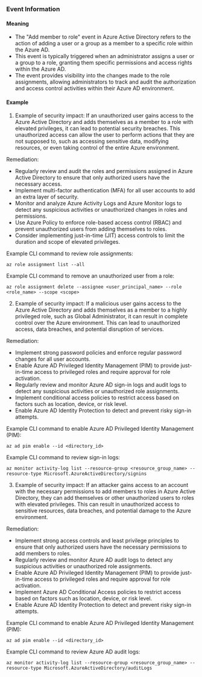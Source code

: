 
### Event Information

#### Meaning

- The "Add member to role" event in Azure Active Directory refers to the action of adding a user or a group as a member to a specific role within the Azure AD.
- This event is typically triggered when an administrator assigns a user or a group to a role, granting them specific permissions and access rights within the Azure AD.
- The event provides visibility into the changes made to the role assignments, allowing administrators to track and audit the authorization and access control activities within their Azure AD environment.

#### Example

1. Example of security impact: If an unauthorized user gains access to the Azure Active Directory and adds themselves as a member to a role with elevated privileges, it can lead to potential security breaches. This unauthorized access can allow the user to perform actions that they are not supposed to, such as accessing sensitive data, modifying resources, or even taking control of the entire Azure environment.

Remediation:
- Regularly review and audit the roles and permissions assigned in Azure Active Directory to ensure that only authorized users have the necessary access.
- Implement multi-factor authentication (MFA) for all user accounts to add an extra layer of security.
- Monitor and analyze Azure Activity Logs and Azure Monitor logs to detect any suspicious activities or unauthorized changes in roles and permissions.
- Use Azure Policy to enforce role-based access control (RBAC) and prevent unauthorized users from adding themselves to roles.
- Consider implementing just-in-time (JIT) access controls to limit the duration and scope of elevated privileges.

Example CLI command to review role assignments:
```
az role assignment list --all
```

Example CLI command to remove an unauthorized user from a role:
```
az role assignment delete --assignee <user_principal_name> --role <role_name> --scope <scope>
```

2. Example of security impact: If a malicious user gains access to the Azure Active Directory and adds themselves as a member to a highly privileged role, such as Global Administrator, it can result in complete control over the Azure environment. This can lead to unauthorized access, data breaches, and potential disruption of services.

Remediation:
- Implement strong password policies and enforce regular password changes for all user accounts.
- Enable Azure AD Privileged Identity Management (PIM) to provide just-in-time access to privileged roles and require approval for role activation.
- Regularly review and monitor Azure AD sign-in logs and audit logs to detect any suspicious activities or unauthorized role assignments.
- Implement conditional access policies to restrict access based on factors such as location, device, or risk level.
- Enable Azure AD Identity Protection to detect and prevent risky sign-in attempts.

Example CLI command to enable Azure AD Privileged Identity Management (PIM):
```
az ad pim enable --id <directory_id>
```

Example CLI command to review sign-in logs:
```
az monitor activity-log list --resource-group <resource_group_name> --resource-type Microsoft.AzureActiveDirectory/signins
```

3. Example of security impact: If an attacker gains access to an account with the necessary permissions to add members to roles in Azure Active Directory, they can add themselves or other unauthorized users to roles with elevated privileges. This can result in unauthorized access to sensitive resources, data breaches, and potential damage to the Azure environment.

Remediation:
- Implement strong access controls and least privilege principles to ensure that only authorized users have the necessary permissions to add members to roles.
- Regularly review and monitor Azure AD audit logs to detect any suspicious activities or unauthorized role assignments.
- Enable Azure AD Privileged Identity Management (PIM) to provide just-in-time access to privileged roles and require approval for role activation.
- Implement Azure AD Conditional Access policies to restrict access based on factors such as location, device, or risk level.
- Enable Azure AD Identity Protection to detect and prevent risky sign-in attempts.

Example CLI command to enable Azure AD Privileged Identity Management (PIM):
```
az ad pim enable --id <directory_id>
```

Example CLI command to review Azure AD audit logs:
```
az monitor activity-log list --resource-group <resource_group_name> --resource-type Microsoft.AzureActiveDirectory/auditLogs
```

